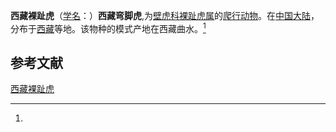{{Speciesbox
| genus = Cyrtodactylus
| species = tibetanus
| authority = (Boulenger, 1905)<ref name='id4436'>{{cite web| url =http://www.bioinfo.cn/db05/BjdwSpecies.php?action=view&id=4436| title =西藏弯脚虎| work =《中国动物物种编目数据库》| publisher =中国科学院微生物研究所| author =中国科学院动物研究所| accessdate =2009-04-11| deadurl =yes| archiveurl =https://web.archive.org/web/20160305074321/http://www.bioinfo.cn/db05/BjdwSpecies.php?action=view&id=4436| archivedate =2016-03-05| df =}}</ref>
}}

'''西藏裸趾虎'''（[[学名|学名]]：{{lang|la|''Cyrtodactylus tibetanus''}}）'''西藏弯脚虎''',为[[壁虎科|壁虎科]][[裸趾虎属|裸趾虎属]]的[[爬行动物|爬行动物]]。在[[中国大陆|中国大陆]]，分布于[[西藏|西藏]]等地。该物种的模式产地在西藏曲水。<ref name='id4436'/>

== 参考文献 ==
{{reflist}}

{{Wikispecies|Cyrtodactylus tibetanus}}
{{Taxonbar|from=Q2377566}}

[[Category:裸趾虎属|西藏裸趾虎]]


{{蜥蜴小作品}}